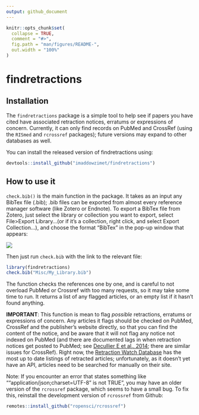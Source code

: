 ```yaml
---
output: github_document
---
```


<!-- README.md is generated from README.Rmd. Please edit that file -->

```r
knitr::opts_chunk$set(
  collapse = TRUE,
  comment = "#>",
  fig.path = "man/figures/README-",
  out.width = "100%"
)
```
# findretractions

<!-- badges: start -->
<!-- badges: end -->

## Installation

The `findretractions` package is a simple tool to help see if papers you have cited have associated retraction notices, erratums or expressions of concern. Currently, it can only find records on PubMed and CrossRef (using the `RISmed` and `rcrossref` packages); future versions may expand to other databases as well. 

You can install the released version of findretractions using:

``` r
devtools::install_github("imaddowzimet/findretractions")
```

## How to use it

`check.bib()` is the main function in the package. It takes as an input any BibTex file (.bib); .bib files can be exported from almost every reference manager software (like Zotero or Endnote). To export a BibTex file from Zotero, just select the library or collection you want to export, select File>Export Library...(or if it's a collection, right click, and select Export Collection...), and choose the format "BibTex" in the pop-up window that appears:

![](Misc/zoteroexport.png)

Then just run `check.bib` with the link to the relevant file:

```r
library(findretractions)
check.bib("Misc/My_Library.bib")

```

The function checks the references one by one, and is careful to not overload PubMed or Crossref with too many requests, so it may take some time to run. It returns a list of any flagged articles, or an empty list if it hasn't found anything. 

**IMPORTANT**: This function is mean to flag *possible* retractions, erratums or expressions of concern. Any articles it flags should be checked on PubMed, CrossRef and the publisher's website directly, so that you can find the content of the notice, and be aware that it will not flag any notice not indexed on PubMed (and there are documented lags in when retraction notices get posted to PubMed; see [Decullier E et al., 2014](https://www.ncbi.nlm.nih.gov/pubmed/?term=What+time-lag+for+a+retraction+search+on+PubMed%3F); there are similar issues for CrossRef). Right now, the [Retraction Watch Database](https://retractionwatch.com/2018/10/25/were-officially-launching-our-database-today-heres-what-you-need-to-know/) has the most up to date listings of retracted articles; unfortunately, as it doesn't yet have an API, articles need to be searched for manually on their site.  

Note: If you encounter an error that states something like ""application/json;charset=UTF-8" is not TRUE", you may have an older version of the `rcrossref` package, which seems to have a small bug. To fix this, reinstall the development version of `rcrossref` from Github:

``` r
remotes::install_github("ropensci/rcrossref")
```
  












